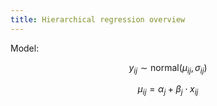 ```yaml
---
title: Hierarchical regression overview
---
```


Model:

$$
y_{ij} \sim \text{normal}(\mu_{ij}, \sigma_{ij})
$$

$$
\mu_{ij} = \alpha_j + \beta_j \cdot x_{ij}
$$


